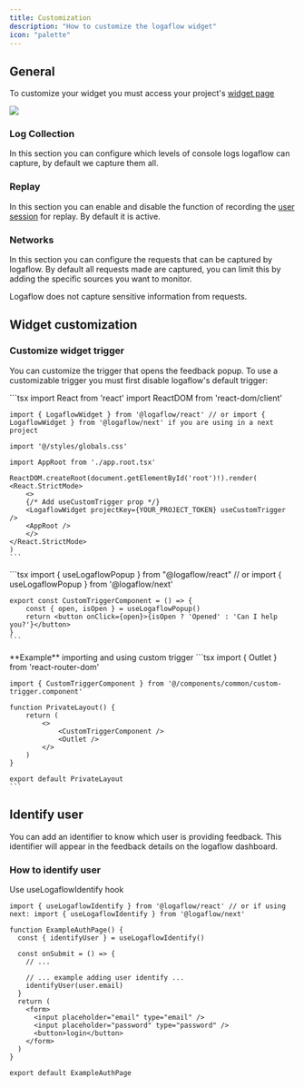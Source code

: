 ```yaml
---
title: Customization
description: "How to customize the logaflow widget"
icon: "palette"
---
```


## General

To customize your widget you must access your project's [widget page](https://app.logaflow.com/workspace/settings/widget)

<img src="/images/customization.png" className="h-48 object-cover rounded" />

### Log Collection

In this section you can configure which levels of console logs logaflow can capture, by default we capture them all.

### Replay

In this section you can enable and disable the function of recording the [user session](/feedback/details.mdx) for replay. By default it is active.

### Networks

In this section you can configure the requests that can be captured by logaflow. By default all requests made are captured, you can limit this by adding the specific sources you want to monitor.

<Note>Logaflow does not capture sensitive information from requests.</Note>

## Widget customization

### Customize widget trigger
You can customize the trigger that opens the feedback popup. To use a customizable trigger you must first disable logaflow's default trigger:

<Steps>
  <Step title="Pass useCustomTrigger prop">
    ```tsx
    import React from 'react'
    import ReactDOM from 'react-dom/client'

    import { LogaflowWidget } from '@logaflow/react' // or import { LogaflowWidget } from '@logaflow/next' if you are using in a next project

    import '@/styles/globals.css'

    import AppRoot from './app.root.tsx'

    ReactDOM.createRoot(document.getElementById('root')!).render(
    <React.StrictMode>
        <>
        {/* Add useCustomTrigger prop */}
        <LogaflowWidget projectKey={YOUR_PROJECT_TOKEN} useCustomTrigger />
        <AppRoot />
        </>
    </React.StrictMode>
    )
    ```
  </Step>
  <Step title="Use widget hook in your custom trigger">
    ```tsx
    import { useLogaflowPopup } from "@logaflow/react" // or import { useLogaflowPopup } from '@logaflow/next'

    export const CustomTriggerComponent = () => {
        const { open, isOpen } = useLogaflowPopup()
        return <button onClick={open}>{isOpen ? 'Opened' : 'Can I help you?'}</button>
    }
    ```
  </Step>
  <Step title="Using your custom trigger">
    <Info>
      **Example** importing and using custom trigger
    </Info>
    ```tsx
    import { Outlet } from 'react-router-dom'

    import { CustomTriggerComponent } from '@/components/common/custom-trigger.component'

    function PrivateLayout() {
        return (
            <>
                <CustomTriggerComponent />
                <Outlet />
            </>
        )
    }

    export default PrivateLayout
    ```
  </Step>
</Steps>

## Identify user

You can add an identifier to know which user is providing feedback. This identifier will appear in the feedback details on the logaflow dashboard.

### How to identify user

Use useLogaflowIdentify hook

```tsx
import { useLogaflowIdentify } from '@logaflow/react' // or if using next: import { useLogaflowIdentify } from '@logaflow/next'

function ExampleAuthPage() {
  const { identifyUser } = useLogaflowIdentify()

  const onSubmit = () => {
    // ...

    // ... example adding user identify ...
    identifyUser(user.email)
  }
  return (
    <form>
      <input placeholder="email" type="email" />
      <input placeholder="password" type="password" />
      <button>login</button>
    </form>
  )
}

export default ExampleAuthPage
```


